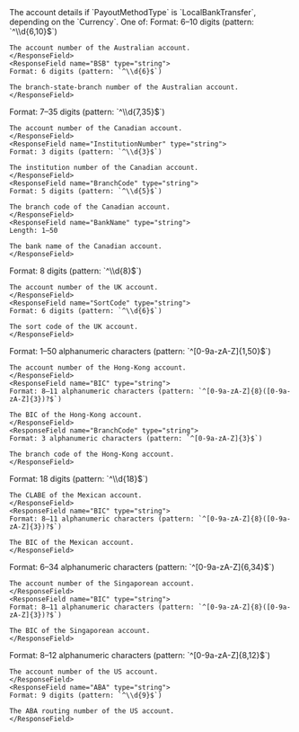 
<ResponseField name="LocalBankTransfer" type="object">
The account details if `PayoutMethodType` is `LocalBankTransfer`, depending on the `Currency`. One of:
<Tabs>
<Tab title="AUD">
  <ResponseField name="AUD" type="object">
  <Expandable title="properties" defaultOpen>
    <ResponseField name="AccountNumber" type="string">
    Format: 6–10 digits (pattern: `^\\d{6,10}$`)

    The account number of the Australian account.
    </ResponseField>
    <ResponseField name="BSB" type="string">
    Format: 6 digits (pattern: `^\\d{6}$`)

    The branch-state-branch number of the Australian account.
    </ResponseField>
  </Expandable>
  </ResponseField>
</Tab>
<Tab title="CAD">
  <ResponseField name="CAD" type="object">
  <Expandable title="properties" defaultOpen>
    <ResponseField name="AccountNumber" type="string">
    Format: 7–35 digits (pattern: `^\\d{7,35}$`)

    The account number of the Canadian account.
    </ResponseField>
    <ResponseField name="InstitutionNumber" type="string">
    Format: 3 digits (pattern: `^\\d{3}$`)
    
    The institution number of the Canadian account.
    </ResponseField>
    <ResponseField name="BranchCode" type="string">
    Format: 5 digits (pattern: `^\\d{5}$`)
    
    The branch code of the Canadian account.
    </ResponseField>
    <ResponseField name="BankName" type="string">
    Length: 1–50

    The bank name of the Canadian account.
    </ResponseField>
  </Expandable>
  </ResponseField>
</Tab>
<Tab title="EUR">
  <ResponseField name="EUR" type="object">
  <Expandable title="properties" defaultOpen>
    <IBAN_RecipientResponse/>
  </Expandable>
  </ResponseField>
</Tab>
<Tab title="GBP">
  <ResponseField name="GBP" type="object">
  <Expandable title="properties" defaultOpen>
    <ResponseField name="AccountNumber" type="string">
    Format: 8 digits (pattern: `^\\d{8}$`)
    
    The account number of the UK account.
    </ResponseField>
    <ResponseField name="SortCode" type="string">
    Format: 6 digits (pattern: `^\\d{6}$`)

    The sort code of the UK account.
    </ResponseField>
  </Expandable>
  </ResponseField>
</Tab>
<Tab title="HKD">
  <ResponseField name="HKD" type="object">
  <Expandable title="properties" defaultOpen>
    <ResponseField name="AccountNumber" type="string">
    Format: 1–50 alphanumeric characters (pattern: `^[0-9a-zA-Z]{1,50}$`)

    The account number of the Hong-Kong account.
    </ResponseField>
    <ResponseField name="BIC" type="string">
    Format: 8–11 alphanumeric characters (pattern: `^[0-9a-zA-Z]{8}([0-9a-zA-Z]{3})?$`)

    The BIC of the Hong-Kong account.
    </ResponseField>
    <ResponseField name="BranchCode" type="string">
    Format: 3 alphanumeric characters (pattern: `^[0-9a-zA-Z]{3}$`)

    The branch code of the Hong-Kong account.
    </ResponseField>
  </Expandable>
  </ResponseField>
</Tab>
<Tab title="MXN">
  <ResponseField name="MXN" type="object">
  <Expandable title="properties" defaultOpen>
    <ResponseField name="Clabe" type="string">
    Format: 18 digits (pattern: `^\\d{18}$`)

    The CLABE of the Mexican account.
    </ResponseField>
    <ResponseField name="BIC" type="string">
    Format: 8–11 alphanumeric characters (pattern: `^[0-9a-zA-Z]{8}([0-9a-zA-Z]{3})?$`)

    The BIC of the Mexican account.
    </ResponseField>
  </Expandable>
  </ResponseField>
</Tab>
<Tab title="SGD">
  <ResponseField name="SGD" type="object">
  <Expandable title="properties" defaultOpen>
    <ResponseField name="AccountNumber" type="string">
    Format: 6–34 alphanumeric characters (pattern: `^[0-9a-zA-Z]{6,34}$`)

    The account number of the Singaporean account.
    </ResponseField>
    <ResponseField name="BIC" type="string">
    Format: 8–11 alphanumeric characters (pattern: `^[0-9a-zA-Z]{8}([0-9a-zA-Z]{3})?$`)

    The BIC of the Singaporean account.
    </ResponseField>
  </Expandable>
  </ResponseField>
</Tab>
<Tab title="USD">
  <ResponseField name="USD" type="object">
  <Expandable title="properties" defaultOpen>
    <ResponseField name="AccountNumber" type="string">
    Format: 8–12 alphanumeric characters (pattern: `^[0-9a-zA-Z]{8,12}$`)

    The account number of the US account.
    </ResponseField>
    <ResponseField name="ABA" type="string">
    Format: 9 digits (pattern: `^\\d{9}$`)

    The ABA routing number of the US account.
    </ResponseField>
  </Expandable>
  </ResponseField>
</Tab>
</Tabs>
</ResponseField>